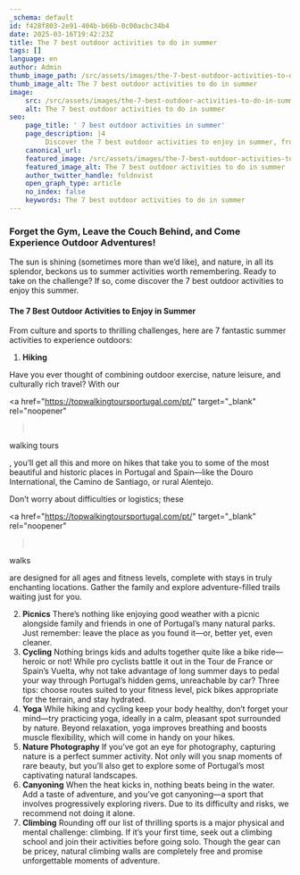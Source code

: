 ```yaml
---
_schema: default
id: f428f803-2e91-404b-b66b-0c00acbc34b4
date: 2025-03-16T19:42:23Z
title: The 7 best outdoor activities to do in summer
tags: []
language: en
author: Admin
thumb_image_path: /src/assets/images/the-7-best-outdoor-activities-to-do-in-summer.jpg
thumb_image_alt: The 7 best outdoor activities to do in summer
image:
    src: /src/assets/images/the-7-best-outdoor-activities-to-do-in-summer.jpg
    alt: The 7 best outdoor activities to do in summer
seo:
    page_title: ' 7 best outdoor activities in summer'
    page_description: |4
         Discover the 7 best outdoor activities to enjoy in summer, from hiking and picnics to extreme sports.
    canonical_url:
    featured_image: /src/assets/images/the-7-best-outdoor-activities-to-do-in-summer.jpg
    featured_image_alt: The 7 best outdoor activities to do in summer
    author_twitter_handle: foldnvist
    open_graph_type: article
    no_index: false
    keywords: The 7 best outdoor activities to do in summer
---
```

### Forget the Gym, Leave the Couch Behind, and Come Experience Outdoor Adventures!

The sun is shining (sometimes more than we’d like), and nature, in all its
splendor, beckons us to summer activities worth remembering. Ready to take on
the challenge? If so, come discover the 7 best outdoor activities to enjoy this
summer.

#### The 7 Best Outdoor Activities to Enjoy in Summer

From culture and sports to thrilling challenges, here are 7 fantastic summer
activities to experience outdoors:

1. **Hiking**

Have you ever thought of combining outdoor exercise, nature leisure, and
culturally rich travel? With our

&lt;a
href="https://topwalkingtoursportugal.com/pt/"
target="\_blank"
rel="noopener"

> &nbsp;

walking tours

, you’ll get all this and more on hikes that take you to some of the most
beautiful and historic places in Portugal and Spain—like the Douro
International, the Camino de Santiago, or rural Alentejo.

Don’t worry about difficulties or logistics; these

&lt;a
href="https://topwalkingtoursportugal.com/pt/"
target="\_blank"
rel="noopener"

> &nbsp;

walks

are designed for all ages and fitness levels, complete with stays in truly
enchanting locations. Gather the family and explore adventure-filled trails
waiting just for you.

2. **Picnics**
   There’s nothing like enjoying good weather with a picnic
   alongside family and friends in one of Portugal’s many natural parks. Just
   remember: leave the place as you found it—or, better yet, even cleaner.
3. **Cycling**
   Nothing brings kids and adults together quite like a bike
   ride—heroic or not! While pro cyclists battle it out in the Tour de France or
   Spain’s Vuelta, why not take advantage of long summer days to pedal your way
   through Portugal’s hidden gems, unreachable by car?
   Three tips: choose
   routes suited to your fitness level, pick bikes appropriate for the terrain,
   and stay hydrated.
4. **Yoga**
   While hiking and cycling keep your body healthy, don’t forget
   your mind—try practicing yoga, ideally in a calm, pleasant spot surrounded by
   nature. Beyond relaxation, yoga improves breathing and boosts muscle
   flexibility, which will come in handy on your hikes.
5. **Nature Photography**
   If you’ve got an eye for photography, capturing
   nature is a perfect summer activity. Not only will you snap moments of rare
   beauty, but you’ll also get to explore some of Portugal’s most captivating
   natural landscapes.
6. **Canyoning**
   When the heat kicks in, nothing beats being in the water.
   Add a taste of adventure, and you’ve got canyoning—a sport that involves
   progressively exploring rivers. Due to its difficulty and risks, we recommend
   not doing it alone.
7. **Climbing**
   Rounding off our list of thrilling sports is a major
   physical and mental challenge: climbing. If it’s your first time, seek out a
   climbing school and join their activities before going solo. Though the gear
   can be pricey, natural climbing walls are completely free and promise
   unforgettable moments of adventure.